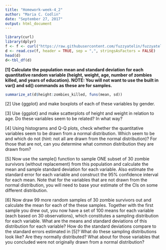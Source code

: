 ```yaml
---
title: "Homework-week-4_2"
author: "Maria C. Codlin"
date: "September 27, 2017"
output: html_document
---
```

```r
library(curl)
library(dplyr)
f <- f <- curl("https://raw.githubusercontent.com/fuzzyatelin/fuzzyatelin.github.io/master/AN597_Fall17/zombies.csv")
d <- read.csv(f, header = TRUE, sep = ",", stringsAsFactors = FALSE)
head(d)
d<-tbl_df(d)
```
**[1] Calculate the population mean and standard deviation for each quantitative random variable (height, weight, age, number of zombies killed, and years of education). NOTE: You will not want to use the built in var() and sd() commands as these are for samples.**
```r
summarize_at(d$height:zombies_killed, funs(mean, sd))
```


[2] Use {ggplot} and make boxplots of each of these variables by gender.

[3] Use {ggplot} and make scatterplots of height and weight in relation to age. Do these variables seem to be related? In what way?

[4] Using histograms and Q-Q plots, check whether the quantitative variables seem to be drawn from a normal distribution. Which seem to be and which do not (hint: not all are drawn from the normal distribution)? For those that are not, can you determine what common distribution they are drawn from?

[5] Now use the sample() function to sample ONE subset of 30 zombie survivors (without replacement) from this population and calculate the mean and sample standard deviation for each variable. Also estimate the standard error for each variable and construct the 95% confidence interval for each mean. Note that for the variables that are not drawn from the normal distribution, you will need to base your estimate of the CIs on some different distribution.

[6] Now draw 99 more random samples of 30 zombie survivors out and calculate the mean for each of the these samples. Together with the first sample you drew out, you now have a set of 100 means for each variable (each based on 30 observations), which constitutes a sampling distribution for each variable. What are the means and standard deviations of this distribution for each variable? How do the standard deviations compare to the standard errors estimated in [5]? What do these sampling distributions look like? Are they normally distributed? What about for those variables that you concluded were not originally drawn from a normal distribution?

